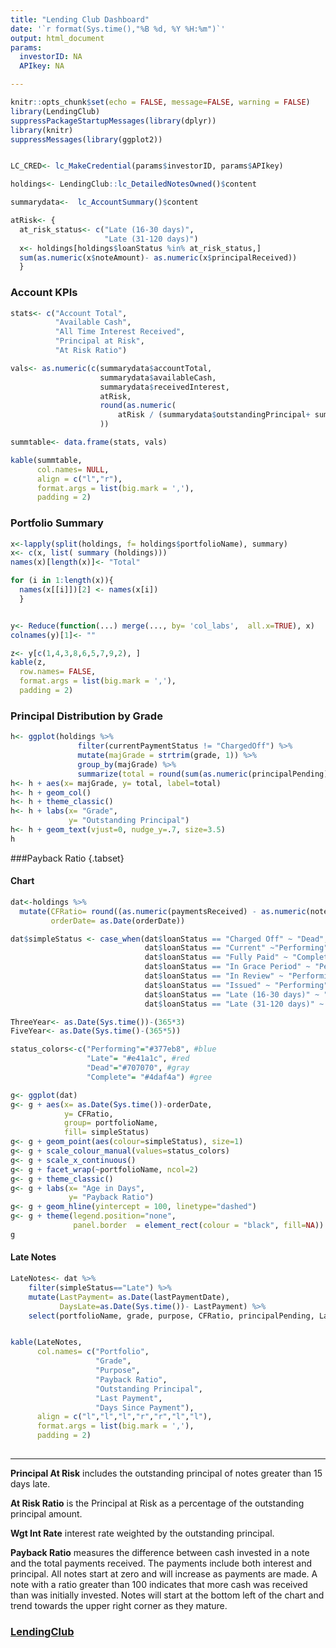 ```yaml
---
title: "Lending Club Dashboard"
date: '`r format(Sys.time(),"%B %d, %Y %H:%m")`'
output: html_document
params:
  investorID: NA 
  APIkey: NA

---
```



```r
knitr::opts_chunk$set(echo = FALSE, message=FALSE, warning = FALSE)
library(LendingClub)
suppressPackageStartupMessages(library(dplyr))
library(knitr)
suppressMessages(library(ggplot2))


LC_CRED<- lc_MakeCredential(params$investorID, params$APIkey)

holdings<- LendingClub::lc_DetailedNotesOwned()$content

summarydata<-  lc_AccountSummary()$content

atRisk<- {
  at_risk_status<- c("Late (16-30 days)",
                     "Late (31-120 days)")
  x<- holdings[holdings$loanStatus %in% at_risk_status,]    
  sum(as.numeric(x$noteAmount)- as.numeric(x$principalReceived))
  }
```

### Account KPIs  

```r

stats<- c("Account Total",
          "Available Cash",
          "All Time Interest Received",
          "Principal at Risk",
          "At Risk Ratio")

vals<- as.numeric(c(summarydata$accountTotal,
                    summarydata$availableCash,
                    summarydata$receivedInterest,
                    atRisk,
                    round(as.numeric(
                        atRisk / (summarydata$outstandingPrincipal+ summarydata$infundingBalance)*100),2)
                    ))

summtable<- data.frame(stats, vals)

kable(summtable, 
      col.names= NULL,
      align = c("l","r"), 
      format.args = list(big.mark = ','),
      padding = 2) 
```


  

### Portfolio Summary  

```r


x<-lapply(split(holdings, f= holdings$portfolioName), summary)
x<- c(x, list( summary (holdings)))
names(x)[length(x)]<- "Total"

for (i in 1:length(x)){
  names(x[[i]])[2] <- names(x[i])
  }


y<- Reduce(function(...) merge(..., by= 'col_labs',  all.x=TRUE), x)
colnames(y)[1]<- ""

z<- y[c(1,4,3,8,6,5,7,9,2), ]
kable(z,
  row.names= FALSE,
  format.args = list(big.mark = ','),
  padding = 2) 
```


### Principal Distribution by Grade 

```r

h<- ggplot(holdings %>% 
               filter(currentPaymentStatus != "ChargedOff") %>%
               mutate(majGrade = strtrim(grade, 1)) %>%
               group_by(majGrade) %>% 
               summarize(total = round(sum(as.numeric(principalPending))),0))
h<- h + aes(x= majGrade, y= total, label=total)
h<- h + geom_col()
h<- h + theme_classic()
h<- h + labs(x= "Grade",
             y= "Outstanding Principal")
h<- h + geom_text(vjust=0, nudge_y=.7, size=3.5)
h
```

###Payback Ratio {.tabset}

#### Chart

```r
dat<-holdings %>%
  mutate(CFRatio= round((as.numeric(paymentsReceived) - as.numeric(noteAmount)) /as.numeric(noteAmount)*100,2)+100 +1,
         orderDate= as.Date(orderDate))

dat$simpleStatus <- case_when(dat$loanStatus == "Charged Off" ~ "Dead",
                              dat$loanStatus == "Current" ~"Performing",
                              dat$loanStatus == "Fully Paid" ~ "Complete",
                              dat$loanStatus == "In Grace Period" ~ "Performing",
                              dat$loanStatus == "In Review" ~ "Performing",
                              dat$loanStatus == "Issued" ~ "Performing",
                              dat$loanStatus == "Late (16-30 days)" ~ "Late",
                              dat$loanStatus == "Late (31-120 days)" ~ "Late")

ThreeYear<- as.Date(Sys.time())-(365*3)
FiveYear<- as.Date(Sys.time()-(365*5))

status_colors<-c("Performing"="#377eb8", #blue
                 "Late"= "#e41a1c", #red
                 "Dead"="#707070", #gray
                 "Complete"= "#4daf4a") #gree

g<- ggplot(dat)
g<- g + aes(x= as.Date(Sys.time())-orderDate, 
            y= CFRatio, 
            group= portfolioName,
            fill= simpleStatus)
g<- g + geom_point(aes(colour=simpleStatus), size=1)
g<- g + scale_colour_manual(values=status_colors)
g<- g + scale_x_continuous()
g<- g + facet_wrap(~portfolioName, ncol=2)
g<- g + theme_classic()
g<- g + labs(x= "Age in Days",
             y= "Payback Ratio")
g<- g + geom_hline(yintercept = 100, linetype="dashed")
g<- g + theme(legend.position="none",
              panel.border  = element_rect(colour = "black", fill=NA))
g
```

#### Late Notes

```r
LateNotes<- dat %>%
    filter(simpleStatus=="Late") %>%
    mutate(LastPayment= as.Date(lastPaymentDate),
           DaysLate=as.Date(Sys.time())- LastPayment) %>%
    select(portfolioName, grade, purpose, CFRatio, principalPending, LastPayment, DaysLate)


kable(LateNotes, 
      col.names= c("Portfolio",
                   "Grade",
                   "Purpose",
                   "Payback Ratio",
                   "Outstanding Principal",
                   "Last Payment",
                   "Days Since Payment"),
      align = c("l","l","l","r","r","l","l"), 
      format.args = list(big.mark = ','),
      padding = 2) 
```

## 

<hr>
**Principal At Risk** includes the outstanding principal of notes greater than 15 days late. 

**At Risk Ratio** is the Principal at Risk as a percentage of the outstanding principal amount.  

**Wgt Int Rate** interest rate weighted by the outstanding principal. 

**Payback Ratio** measures the difference between cash invested in a note and the total payments received. The payments include both interest and principal. All notes start at zero and will increase as payments are made.  A note with a ratio greater than 100 indicates that more cash was received than was initially invested. Notes will start at the bottom left of the chart and trend towards the upper right corner as they mature.   

<h3><a href="http://www.lendingclub.com" target="_blank">LendingClub</a></h3>

